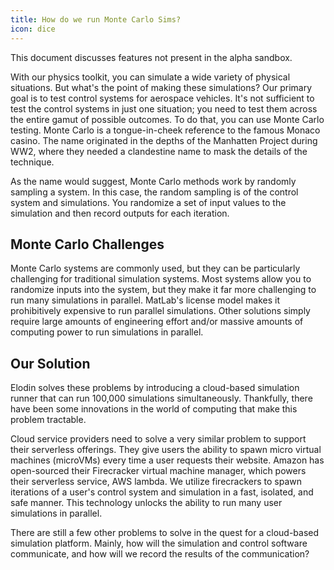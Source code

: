 ```yaml
---
title: How do we run Monte Carlo Sims?
icon: dice
---
```


<Note>This document discusses features not present in the alpha sandbox.</Note>

With our physics toolkit, you can simulate a wide variety of physical situations. But what's the point of making these simulations?
Our primary goal is to test control systems for aerospace vehicles.
It's not sufficient to test the control systems in just one situation; you need to test them across the entire gamut of possible outcomes.
To do that, you can use Monte Carlo testing. Monte Carlo is a tongue-in-cheek reference to the famous Monaco casino.
The name originated in the depths of the Manhatten Project during WW2, where they needed a clandestine name to mask the details of the technique.

As the name would suggest, Monte Carlo methods work by randomly sampling a system. In this case, the random sampling is of the control system and simulations. You randomize a set of input values to the simulation and then record outputs for each iteration.

## Monte Carlo Challenges

Monte Carlo systems are commonly used, but they can be particularly challenging for traditional simulation systems.
Most systems allow you to randomize inputs into the system, but they make it far more challenging to run many simulations in parallel.
MatLab's license model makes it prohibitively expensive to run parallel simulations.
Other solutions simply require large amounts of engineering effort and/or massive amounts of computing power to run simulations in parallel.

## Our Solution

Elodin solves these problems by introducing a cloud-based simulation runner that can run 100,000 simulations simultaneously. Thankfully, there have been some innovations in the world of computing that make this problem tractable.

Cloud service providers need to solve a very similar problem to support their serverless offerings. They give users the ability to spawn micro virtual machines (microVMs) every time a user requests their website. Amazon has open-sourced their Firecracker virtual machine manager, which powers their serverless service, AWS lambda. We utilize firecrackers to spawn iterations of a user's control system and simulation in a fast, isolated, and safe manner. This technology unlocks the ability to run many user simulations in parallel.

There are still a few other problems to solve in the quest for a cloud-based simulation platform. Mainly, how will the simulation and control software communicate, and how will we record the results of the communication?
